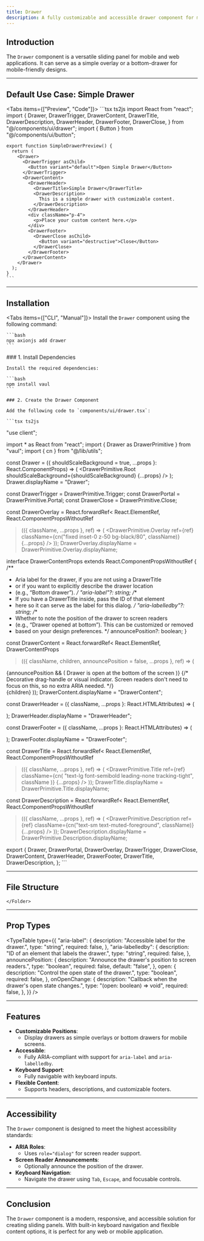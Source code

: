 ```yaml
---
title: Drawer
description: A fully customizable and accessible drawer component for modern, responsive designs.
---
```




## Introduction

The `Drawer` component is a versatile sliding panel for mobile and web applications. It can serve as a simple overlay or a bottom-drawer for mobile-friendly designs.

---

## Default Use Case: Simple Drawer

<Tabs items={["Preview", "Code"]}>
  <Tab value="Preview" className="m-auto h-48 content-center">
    <SimpleDrawerPreview />
  </Tab>
  <Tab value="Code" className="w-auto h-auto">
    ```tsx ts2js
    import React from "react";
    import {
      Drawer,
      DrawerTrigger,
      DrawerContent,
      DrawerTitle,
      DrawerDescription,
      DrawerHeader,
      DrawerFooter,
      DrawerClose,
    } from "@/components/ui/drawer";
    import { Button } from "@/components/ui/button";

    export function SimpleDrawerPreview() {
      return (
        <Drawer>
          <DrawerTrigger asChild>
            <Button variant="default">Open Simple Drawer</Button>
          </DrawerTrigger>
          <DrawerContent>
            <DrawerHeader>
              <DrawerTitle>Simple Drawer</DrawerTitle>
              <DrawerDescription>
                This is a simple drawer with customizable content.
              </DrawerDescription>
            </DrawerHeader>
            <div className="p-4">
              <p>Place your custom content here.</p>
            </div>
            <DrawerFooter>
              <DrawerClose asChild>
                <Button variant="destructive">Close</Button>
              </DrawerClose>
            </DrawerFooter>
          </DrawerContent>
        </Drawer>
      );
    }
    ```
  </Tab>
</Tabs>

---


## Installation

<Tabs items={["CLI", "Manual"]}>
  <Tab value="CLI">
    Install the `Drawer` component using the following command:

    ```bash
    npx axionjs add drawer
    ```
  </Tab>
  <Tab value="Manual">
    ### 1. Install Dependencies

    Install the required dependencies:

    ```bash
    npm install vaul
    ```

    ### 2. Create the Drawer Component

    Add the following code to `components/ui/drawer.tsx`:

    ```tsx ts2js
"use client";

import * as React from "react";
import { Drawer as DrawerPrimitive } from "vaul";
import { cn } from "@/lib/utils";

const Drawer = ({
  shouldScaleBackground = true,
  ...props
}: React.ComponentProps<typeof DrawerPrimitive.Root>) => (
  <DrawerPrimitive.Root
    shouldScaleBackground={shouldScaleBackground}
    {...props}
  />
);
Drawer.displayName = "Drawer";

const DrawerTrigger = DrawerPrimitive.Trigger;
const DrawerPortal = DrawerPrimitive.Portal;
const DrawerClose = DrawerPrimitive.Close;

const DrawerOverlay = React.forwardRef<
  React.ElementRef<typeof DrawerPrimitive.Overlay>,
  React.ComponentPropsWithoutRef<typeof DrawerPrimitive.Overlay>
>(({ className, ...props }, ref) => (
  <DrawerPrimitive.Overlay
    ref={ref}
    className={cn("fixed inset-0 z-50 bg-black/80", className)}
    {...props}
  />
));
DrawerOverlay.displayName = DrawerPrimitive.Overlay.displayName;

interface DrawerContentProps
  extends React.ComponentPropsWithoutRef<typeof DrawerPrimitive.Content> {
  /**
   * Aria label for the drawer, if you are not using a DrawerTitle
   * or if you want to explicitly describe the drawer location
   * (e.g., “Bottom drawer”).
   */
  "aria-label"?: string;
  /**
   * If you have a DrawerTitle inside, pass the ID of that element
   * here so it can serve as the label for this dialog.
   */
  "aria-labelledby"?: string;
  /**
   * Whether to note the position of the drawer to screen readers
   * (e.g., “Drawer opened at bottom”). This can be customized or removed
   * based on your design preferences.
   */
  announcePosition?: boolean;
}

const DrawerContent = React.forwardRef<
  React.ElementRef<typeof DrawerPrimitive.Content>,
  DrawerContentProps
>(({ className, children, announcePosition = false, ...props }, ref) => (
  <DrawerPortal>
    <DrawerOverlay />
    <DrawerPrimitive.Content
      ref={ref}
      // By default, treat this as a modal dialog for screen readers:
      role="dialog"
      aria-modal="true"
      className={cn(
        "fixed inset-x-0 bottom-0 z-50 mt-24 flex h-auto flex-col rounded-t-[10px] border bg-background",
        className
      )}
      {...props}
    >
      {announcePosition && (
        <span className="sr-only">
          Drawer is open at the bottom of the screen
        </span>
      )}
      {/* 
        Decorative drag-handle or visual indicator. 
        Screen readers don't need to focus on this, so no extra ARIA needed.
      */}
      <div className="mx-auto mt-4 h-2 w-[100px] rounded-full bg-muted" />
      {children}
    </DrawerPrimitive.Content>
  </DrawerPortal>
));
DrawerContent.displayName = "DrawerContent";

const DrawerHeader = ({
  className,
  ...props
}: React.HTMLAttributes<HTMLDivElement>) => (
  <div
    className={cn("grid gap-1.5 p-4 text-center sm:text-left", className)}
    {...props}
  />
);
DrawerHeader.displayName = "DrawerHeader";

const DrawerFooter = ({
  className,
  ...props
}: React.HTMLAttributes<HTMLDivElement>) => (
  <div
    className={cn("mt-auto flex flex-col gap-2 p-4", className)}
    {...props}
  />
);
DrawerFooter.displayName = "DrawerFooter";

const DrawerTitle = React.forwardRef<
  React.ElementRef<typeof DrawerPrimitive.Title>,
  React.ComponentPropsWithoutRef<typeof DrawerPrimitive.Title>
>(({ className, ...props }, ref) => (
  <DrawerPrimitive.Title
    ref={ref}
    className={cn(
      "text-lg font-semibold leading-none tracking-tight",
      className
    )}
    {...props}
  />
));
DrawerTitle.displayName = DrawerPrimitive.Title.displayName;

const DrawerDescription = React.forwardRef<
  React.ElementRef<typeof DrawerPrimitive.Description>,
  React.ComponentPropsWithoutRef<typeof DrawerPrimitive.Description>
>(({ className, ...props }, ref) => (
  <DrawerPrimitive.Description
    ref={ref}
    className={cn("text-sm text-muted-foreground", className)}
    {...props}
  />
));
DrawerDescription.displayName = DrawerPrimitive.Description.displayName;

export {
  Drawer,
  DrawerPortal,
  DrawerOverlay,
  DrawerTrigger,
  DrawerClose,
  DrawerContent,
  DrawerHeader,
  DrawerFooter,
  DrawerTitle,
  DrawerDescription,
};
    ```
  </Tab>
</Tabs>

---

## File Structure

<Files>
  <Folder name="app" defaultOpen>
    <Folder name="components" defaultOpen>
      <Folder name="ui" defaultOpen>
        <File name="drawer.tsx" />
      </Folder>
    
    </Folder>
  </Folder>
</Files>

---

## Prop Types

<TypeTable
  type={{
    "aria-label": {
      description: "Accessible label for the drawer.",
      type: "string",
      required: false,
    },
    "aria-labelledby": {
      description: "ID of an element that labels the drawer.",
      type: "string",
      required: false,
    },
    announcePosition: {
      description: "Announce the drawer's position to screen readers.",
      type: "boolean",
      required: false,
      default: "false",
    },
    open: {
      description: "Control the open state of the drawer.",
      type: "boolean",
      required: false,
    },
    onOpenChange: {
      description: "Callback when the drawer's open state changes.",
      type: "(open: boolean) => void",
      required: false,
    },
  }}
/>

---

## Features

- **Customizable Positions**:
  - Display drawers as simple overlays or bottom drawers for mobile screens.
- **Accessible**:
  - Fully ARIA-compliant with support for `aria-label` and `aria-labelledby`.
- **Keyboard Support**:
  - Fully navigable with keyboard inputs.
- **Flexible Content**:
  - Supports headers, descriptions, and customizable footers.

---

## Accessibility

The `Drawer` component is designed to meet the highest accessibility standards:

- **ARIA Roles**:
  - Uses `role="dialog"` for screen reader support.
- **Screen Reader Announcements**:
  - Optionally announce the position of the drawer.
- **Keyboard Navigation**:
  - Navigate the drawer using `Tab`, `Escape`, and focusable controls.

---

## Conclusion

The `Drawer` component is a modern, responsive, and accessible solution for creating sliding panels. With built-in keyboard navigation and flexible content options, it is perfect for any web or mobile application.
